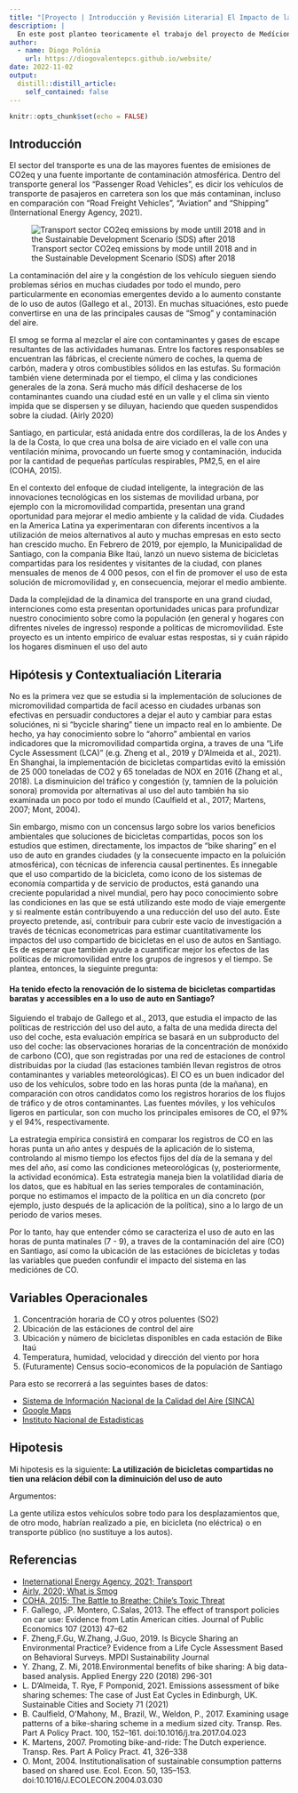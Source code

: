 ```yaml
---
title: "[Proyecto | Introducción y Revisión Literaria] El Impacto de la Micromobilidad en lo Uso de Auto en Santiago"
description: |
  En este post planteo teoricamente el trabajo del proyecto de Medícion y Analsisis de Datos Políticos. Esta descripción incluye un análisis del tema de interés, inluindo una revisón de literatura, las variables disponibles y la hipótesis a testar, como base de mi investigación en el curso.
author:
  - name: Diogo Polónia
    url: https://diogovalentepcs.github.io/website/
date: 2022-11-02 
output:
  distill::distill_article:
    self_contained: false
---
```


```r
knitr::opts_chunk$set(echo = FALSE)
```


## Introducción
El sector del transporte es una de las mayores fuentes de emisiones de CO2eq y una fuente importante de contaminación atmosférica. Dentro del transporte general los "Passenger Road Vehicles", es dicir los vehículos de transporte de pasajeros en carretera son los que más contaminan, incluso en comparación con "Road Freight Vehicles", "Aviation" and "Shipping" (International Energy Agency, 2021).

![Transport sector CO2eq emissions by mode untill 2018 and in the Sustainable Development Scenario (SDS) after 2018](transport_emissions.png)

La contaminación del aire y la congéstion de los vehículo sieguen siendo problemas sérios en muchas ciudades por todo el mundo, pero particularmente en economias emergentes devido a lo aumento constante de lo uso de autos (Gallego et al., 2013). En muchas situaciónes, esto puede convertirse en una de las principales causas de "Smog" y contaminación del aire.

El smog se forma al mezclar el aire con contaminantes y gases de escape resultantes de las actividades humanas. Entre los factores responsables se encuentran las fábricas, el creciente número de coches, la quema de carbón, madera y otros combustibles sólidos en las estufas. Su formación también viene determinada por el tiempo, el clima y las condiciones generales de la zona. Será mucho más difícil deshacerse de los contaminantes cuando una ciudad esté en un valle y el clima sin viento impida que se dispersen y se diluyan, haciendo que queden suspendidos sobre la ciudad. (Airly 2020)

Santiago, en particular, está anidada entre dos cordilleras, la de los Andes y la de la Costa, lo que crea una bolsa de aire viciado en el valle con una ventilación mínima, provocando un fuerte smog y contaminación, inducida por la cantidad de pequeñas partículas respirables, PM2,5, en el aire (COHA, 2015). 

En el contexto del enfoque de ciudad inteligente, la integración de las innovaciones tecnológicas en los sistemas de movilidad urbana, por ejemplo con la micromovilidad compartida, presentan una grand oportunidad para mejorar el medio ambiente y la calidad de vida. Ciudades en la America Latina ya experimentaran con diferents incentivos a la utilización de meios alternativos al auto y muchas empresas en esto secto han crescido mucho. En Febrero de 2019, por ejemplo, la Municipalidad de Santiago, con la compania Bike Itaú, lanzó un nuevo sistema de bicicletas compartidas para los residentes y visitantes de la ciudad, con planes mensuales de menos de 4 000 pesos, con el fin de promover el uso de esta solución de micromovilidad y, en consecuencia, mejorar el medio ambiente. 

Dada la complejidad de la dinamica del transporte en una grand ciudad, internciones como esta presentan oportunidades unicas para profundizar nuestro conocimiento sobre como la populación (en general y hogares con difrentes niveles de ingresso) responde a politicas de micromovilidad. Este proyecto es un intento empirico de evaluar estas respostas, si y cuán rápido los hogares disminuen el uso del auto

## Hipótesis y Contextualiación Literaria

No es la primera vez que se estudia si la implementación de soluciones de micromovilidad compartida de facil acesso en ciudades urbanas son efectivas en persuadir conductores a dejar el auto y cambiar para estas soluciónes, ni si "bycicle sharing" tiene un impacto real en lo ambiente. De hecho, ya hay conocimiento sobre lo "ahorro" ambiental en varios indicadores que la micromovilidad compartida orgina, a traves de una "Life Cycle Assessment (LCA)" (e.g. Zheng et al., 2019 y D’Almeida et al., 2021). En Shanghai, la implementación de bicicletas compartidas evitó la emissión de 25 000 toneladas de CO2 y 65 toneladas de NOX en 2016 (Zhang et al., 2018). La disminuicion del tráfico y congestión (y, tamníen de la poluición sonora) promovida por alternativas al uso del auto también ha sio examinada un poco por todo el mundo (Caulfield et al., 2017; Martens, 2007; Mont, 2004). 

Sin embargo, mismo con un concensus largo sobre los varios beneficios ambientales que soluciones de bicicletas compartidas, pocos son los estudios que estimen, directamente, los impactos de "bike sharing" en el uso de auto en grandes ciudades (y la consecuente impacto en la poluición atmosférica), con técnicas de inferencia causal pertinentes. Es innegable que el uso compartido de la bicicleta, como icono de los sistemas de economía compartida y de servicio de productos, está ganando una creciente popularidad a nivel mundial, pero hay poco conocimiento sobre las condiciones en las que se está utilizando este modo de viaje emergente y si realmente están contribuyendo a una reducción del uso del auto. Este proyecto pretende, así, contribuir para cubrir este vacío de investigación a través de técnicas econometricas para estimar cuantitativamente los impactos del uso compartido de bicicletas en el uso de autos en Santiago. Es de esperar que también ayude a cuantificar mejor los efectos de las políticas de micromovilidad entre los grupos de ingresos y el tiempo. Se plantea, entonces, la sieguinte pregunta:

#### Ha tenido efecto la renovación de lo sistema de bicicletas compartidas baratas y accessibles en a lo uso de auto en Santiago?

Siguiendo el trabajo de Gallego et al., 2013, que estudia el impacto de las políticas de restricción del uso del auto, a falta de una medida directa del uso del coche, esta evaluación empírica se basará en un subproducto del uso del coche: las observaciones horarias de la concentración de monóxido de carbono (CO), que son registradas por una red de estaciones de control distribuidas por la ciudad (las estaciones también llevan registros de otros contaminantes y variables meteorológicas). El CO es un buen indicador del uso de los vehículos, sobre todo en las horas punta (de la mañana), en comparación con otros candidatos como los registros horarios de los flujos de tráfico y de otros contaminantes. Las fuentes móviles, y los vehículos ligeros en particular, son con mucho los principales emisores de CO, el 97% y el 94%, respectivamente.

La estrategia empírica consistirá en comparar los registros de CO en las horas punta un año antes y después de la aplicación de lo sistema, controlando al mismo tiempo los efectos fijos del día de la semana y del mes del año, así como las condiciones meteorológicas (y, posteriormente, la actividad económica). Esta estrategia maneja bien la volatilidad diaria de los datos, que es habitual en las series temporales de contaminación, porque no estimamos el impacto de la política en un día concreto (por ejemplo, justo después de la aplicación de la política), sino a lo largo de un periodo de varios meses.

Por lo tanto, hay que entender cómo se caracteriza el uso de auto en las horas de punta matinales (7 - 9), a traves de la contaminación del aire (CO) en Santiago, así como la ubicación de las estaciónes de bicicletas y todas las variables que pueden confundir el impacto del sistema en las mediciónes de CO.

## Variables Operacionales
1. Concentración horaria de CO y otros poluentes (SO2)
2. Ubicación de las estáciones de control del aire
3. Ubicación y número de bicicletas disponibles en cada estación de Bike Itaú
4. Temperatura, humidad, velocidad y dirección del viento por hora
5. (Futuramente) Census socio-economicos de la populación de Santiago

Para esto se recorrerá a las seguintes bases de datos:

* [Sistema de Información Nacional de la Calidad del Aire (SINCA)](https://sinca.mma.gob.cl/index.php/region/index/id/M)
* [Google Maps](https://www.google.com/maps/search/bike+itaú/@-33.4521995,-70.6347011,12z/data=!3m1!4b1)
* [Instituto Nacional de Estadisticas](https://stat.ine.cl/Index.aspx?DataSetCode=E10000001)

## Hipotesis
Mi hipotesis es la siguiente: **La utilización de bicicletas compartidas no tien una relácion débil con la diminuición del uso de auto**

Argumentos:

La gente utiliza estos vehículos sobre todo para los desplazamientos que, de otro modo, habrían realizado a pie, en bicicleta (no eléctrica) o en transporte público (no sustituye a los autos).


## Referencias

* [Ineternational Energy Agency, 2021; Transport](https://www.coha.org/the-battle-to-breathe-chiles-toxic-threat/#_edn7)
* [Airly, 2020; What is Smog](https://airly.org/en/smog-definition-effects-and-causes/)
* [COHA, 2015; The Battle to Breathe: Chile’s Toxic Threat](https://www.iea.org/topics/transport)
* F. Gallego, JP. Montero, C.Salas, 2013. The effect of transport policies on car use: Evidence from Latin American cities. Journal of Public Economics 107 (2013) 47–62
* F. Zheng,F.Gu, W.Zhang, J.Guo, 2019. Is Bicycle Sharing an Environmental Practice? Evidence from a Life Cycle Assessment Based on Behavioral Surveys. MPDI Sustainability Journal
* Y. Zhang, Z. Mi, 2018.Environmental benefits of bike sharing: A big data-based analysis. Applied Energy 220 (2018) 296-301
* L. D’Almeida, T. Rye, F Pomponid, 2021. Emissions assessment of bike sharing schemes: The case of Just Eat Cycles in Edinburgh, UK. Sustainable Cities and Society 71 (2021) 
* B. Caulfield, O’Mahony, M., Brazil, W., Weldon, P., 2017. Examining usage patterns of a bike-sharing scheme in a medium sized city. Transp. Res. Part A Policy Pract. 100, 152–161. doi:10.1016/j.tra.2017.04.023
* K. Martens, 2007. Promoting bike-and-ride: The Dutch experience. Transp. Res. Part A Policy Pract. 41, 326–338
* O. Mont, 2004. Institutionalisation of sustainable consumption patterns based on shared use. Ecol. Econ. 50, 135–153.
doi:10.1016/J.ECOLECON.2004.03.030




